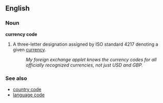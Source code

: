 ==English==

===Noun===

'''currency code'''

# A three-letter designation assigned by ISO standard 4217 denoting a given [[currency]].
#: ''My foreign exchange applet knows the currency codes for all officially recognized currencies, not just USD and GBP.''

===See also===
* [[country code]]
* [[language code]]